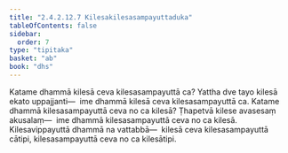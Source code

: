 ```yaml
---
title: "2.4.2.12.7 Kilesakilesasampayuttaduka"
tableOfContents: false
sidebar:
  order: 7
type: "tipitaka"
basket: "ab"
book: "dhs"
---
```



<DynamicBreadcrumb />

<Division number="1577" book="dhs">

<Paragraph number="2288" book="dhs">
Katame dhammā kilesā ceva kilesasampayuttā ca? Yattha dve tayo kilesā ekato uppajjanti—  ime dhammā kilesā ceva kilesasampayuttā ca.
</Paragraph>

</Division>
<Division number="1578" book="dhs">

<Paragraph number="2289" book="dhs">
Katame dhammā kilesasampayuttā ceva no ca kilesā? Ṭhapetvā kilese avasesaṃ akusalaṃ—  ime dhammā kilesasampayuttā ceva no ca kilesā. Kilesavippayuttā dhammā na vattabbā—  kilesā ceva kilesasampayuttā cātipi, kilesasampayuttā ceva no ca kilesātipi.
</Paragraph>
</Division>